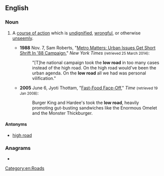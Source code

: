{{also|lowroad}}
==English==

===Noun===
{{en-noun}}

# {{lb|en|idiomatic}} A [[course of action]] which is [[undignified]], [[wrongful]], or otherwise [[unseemly]].
#* '''1988''' Nov. 7, Sam Roberts, "[http://www.nytimes.com/1988/11/07/nyregion/metro-matters-urban-issues-get-short-shrift-in-88-campaign.html Metro Matters: Urban Issues Get Short Shrift In '88 Campaign]," ''New York Times'' <small>(retrieved 25 March 2014)</small>:
#*: "[T]he national campaign took the '''low road''' in too many cases instead of the high road. On the high road would've been the urban agenda. On the '''low road''' all we had was personal vilification."
#* '''2005''' June 6, Jyoti Thottam, "[http://www.time.com/time/magazine/article/0,9171,1069473,00.html Fast-Food Face-Off]," ''Time'' <small>(retrieved 19 Jan 2008)</small>:
#*: Burger King and Hardee's took the '''low road''', heavily promoting gut-busting sandwiches like the Enormous Omelet and the Monster Thickburger.

====Antonyms====
* [[high road]]

===Anagrams===
* {{anagrams|en|Woolard}}

[[Category:en:Roads]]